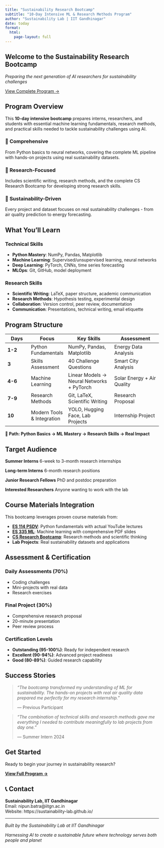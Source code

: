 ```yaml
---
title: "Sustainability Research Bootcamp"
subtitle: "10-Day Intensive ML & Research Methods Program"
author: "Sustainability Lab | IIT Gandhinagar"
date: today
format:
  html:
    page-layout: full
---
```


:::{.hero-banner}
# Welcome to the Sustainability Research Bootcamp

*Preparing the next generation of AI researchers for sustainability challenges*

[View Complete Program →](program.qmd){.btn .btn-primary .btn-lg role="button"}
:::

## Program Overview

This **10-day intensive bootcamp** prepares interns, researchers, and students with essential machine learning fundamentals, research methods, and practical skills needed to tackle sustainability challenges using AI.

::::{.grid}

:::{.g-col-12 .g-col-md-4}
### 🚀 **Comprehensive**
From Python basics to neural networks, covering the complete ML pipeline with hands-on projects using real sustainability datasets.
:::

:::{.g-col-12 .g-col-md-4}
### 🔬 **Research-Focused**
Includes scientific writing, research methods, and the complete CS Research Bootcamp for developing strong research skills.
:::

:::{.g-col-12 .g-col-md-4}
### 🌱 **Sustainability-Driven**
Every project and dataset focuses on real sustainability challenges - from air quality prediction to energy forecasting.
:::

::::

## What You'll Learn

::::{.grid}

:::{.g-col-12 .g-col-md-6}
### Technical Skills
- **Python Mastery**: NumPy, Pandas, Matplotlib
- **Machine Learning**: Supervised/unsupervised learning, neural networks
- **Deep Learning**: PyTorch, CNNs, time series forecasting
- **MLOps**: Git, GitHub, model deployment
:::

:::{.g-col-12 .g-col-md-6}
### Research Skills
- **Scientific Writing**: LaTeX, paper structure, academic communication
- **Research Methods**: Hypothesis testing, experimental design
- **Collaboration**: Version control, peer review, documentation
- **Communication**: Presentations, technical writing, email etiquette
:::

::::

## Program Structure

| Days | Focus | Key Skills | Assessment |
|------|-------|------------|------------|
| **1-2** | Python Fundamentals | NumPy, Pandas, Matplotlib | Energy Data Analysis |
| **3** | Skills Assessment | 40 Challenge Questions | Smart City Analysis |
| **4-6** | Machine Learning | Linear Models → Neural Networks + PyTorch | Solar Energy + Air Quality |
| **7-9** | Research Methods | Git, LaTeX, Scientific Writing | Research Proposal |
| **10** | Modern Tools & Integration | YOLO, Hugging Face, Lab Projects | Internship Project |

:::{.text-center}
**🎯 Path: Python Basics → ML Mastery → Research Skills → Real Impact**
:::

## Target Audience

::::{.grid}

:::{.g-col-12 .g-col-md-3}
**Summer Interns**
6-week to 3-month research internships
:::

:::{.g-col-12 .g-col-md-3}
**Long-term Interns**
6-month research positions
:::

:::{.g-col-12 .g-col-md-3}
**Junior Research Fellows**
PhD and postdoc preparation
:::

:::{.g-col-12 .g-col-md-3}
**Interested Researchers**
Anyone wanting to work with the lab
:::

::::

## Course Materials Integration

This bootcamp leverages proven course materials from:

- **[ES 114 PSDV](https://nipunbatra.github.io/psdv25/)**: Python fundamentals with actual YouTube lectures
- **[ES 335 ML](https://nipunbatra.github.io/ml2024/)**: Machine learning with comprehensive PDF slides
- **[CS Research Bootcamp](https://github.com/nipunbatra/CS-Research-Methods-Bootcamp)**: Research methods and scientific thinking
- **Lab Projects**: Real sustainability datasets and applications

## Assessment & Certification

::::{.grid}

:::{.g-col-12 .g-col-md-4}
### Daily Assessments (70%)
- Coding challenges
- Mini-projects with real data  
- Research exercises
:::

:::{.g-col-12 .g-col-md-4}
### Final Project (30%)
- Comprehensive research proposal
- 20-minute presentation
- Peer review process
:::

:::{.g-col-12 .g-col-md-4}
### Certification Levels
- **Outstanding (95-100%)**: Ready for independent research
- **Excellent (90-94%)**: Advanced project readiness
- **Good (80-89%)**: Guided research capability
:::

::::

## Success Stories

> *"The bootcamp transformed my understanding of ML for sustainability. The hands-on projects with real air quality data prepared me perfectly for my research internship."*
> 
> — Previous Participant

> *"The combination of technical skills and research methods gave me everything I needed to contribute meaningfully to lab projects from day one."*
> 
> — Summer Intern 2024

## Get Started

Ready to begin your journey in sustainability research?

[**View Full Program →**](program.qmd){.btn .btn-primary .btn-lg}

## 📞 Contact

**Sustainability Lab, IIT Gandhinagar**  
Email: nipun.batra@iitgn.ac.in  
Website: https://sustainability-lab.github.io/

---

:::{.text-center}
*Built by the Sustainability Lab at IIT Gandhinagar*

*Harnessing AI to create a sustainable future where technology serves both people and planet*
:::